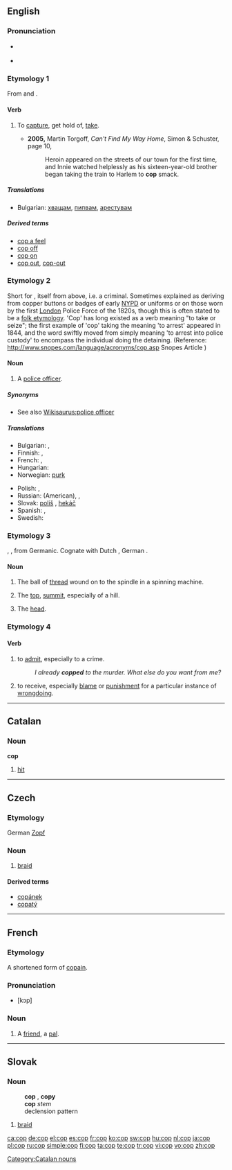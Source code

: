 {{also|COP|çöp}}
==English==

===Pronunciation===
* {{a|RP}} {{IPA|/kɒp/}}
*: {{rhymes|ɒp}}
* {{a|GA}} {{IPA|/kɑp/}}
*: {{rhymes|ɑp}}

===Etymology 1===
From {{etyl|la}} and {{etyl|fro}}  {{term|capere||to capture}}.

====Verb====
{{en-verb|cop|p|ing}}

# {{informal}} To [[capture]], get hold of, [[take]].
#* '''2005,''' Martin Torgoff, ''Can't Find My Way Home'', Simon &amp; Schuster, page 10,
#*: Heroin appeared on the streets of our town for the first time, and Innie watched helplessly as his sixteen-year-old brother began taking the train to Harlem to '''cop''' smack.

=====Translations=====
* Bulgarian: [[хващам]], [[пипвам]], [[арестувам]]

=====Derived terms=====
* [[cop a feel]]
* [[cop off]]
* [[cop on]]
* [[cop out]], [[cop-out]]

===Etymology 2===
Short for {{term|copper||police officer}}, itself from {{term|cop||one who cops}} above, i.e. a criminal.
Sometimes explained as deriving from copper buttons or badges of early [[NYPD]] or uniforms or on those worn by the first [[London]] Police Force of the 1820s, though this is often stated to be a [[folk etymology]]. 'Cop' has long existed as a verb meaning "to take or seize"; the first example of 'cop' taking the meaning 'to arrest' appeared in 1844, and the word swiftly moved from simply meaning 'to arrest into police custody' to encompass the individual doing the detaining. (Reference: http://www.snopes.com/language/acronyms/cop.asp Snopes Article )

====Noun====
{{en-noun}}

# {{slang|law enforcement}} A [[police officer]].

=====Synonyms=====
* See also [[Wikisaurus:police officer]]

=====Translations=====
{{trans-top|police officer}}
* Bulgarian: {{t|bg|полицай|m}},  {{t|bg|ченге|n}}
* Finnish: {{t+|fi|pollari}},  {{t+|fi|kyttä}}
* French: {{t+|fr|flic|m}}, {{t+|fr|keuf|m}}
* Hungarian: {{t-|hu|zsaru}}
* Norwegian: [[purk]] {{m}}
{{trans-mid}}
* Polish: {{t+|pl|gliniarz|m}}, {{t+|pl|glina|m}}
* Russian: {{t|ru|коп|m|tr=kop}} (American), {{t|ru|мент|m|tr=ment}}, {{t+|ru|мусор|m|tr=músor}} {{italbrac|offensive}}
* Slovak: [[poliš]] {{m}}, [[hekáč]] {{m}}
* Spanish: {{t-|es|tombo|m}}, {{t+|es|paco|m}}
* Swedish: {{t+|sv|snut}}
{{trans-bottom}}

===Etymology 3===
{{etyl|ang}} {{term|lang=ang|cop}}, {{term|copp}}, from Germanic.  Cognate with Dutch {{term|kop}}, German {{term|Kopf}}.

====Noun====
{{en-noun}}

# {{context|crafts}} The ball of [[thread]] wound on to the spindle in a spinning machine.
# {{obsolete}} The [[top]], [[summit]], especially of a hill.
# {{obsolete}} The [[head]].

===Etymology 4===
{{rfe|is this the same as one of the above?}}

====Verb====
{{en-verb|copp|ed}}

# {{intransitive}} {{slang}} to [[admit]], especially to a crime.
#: ''I already '''copped''' to the murder. What else do you want from me?''
# {{transitive}} to receive, especially [[blame]] or [[punishment]] for a particular instance of [[wrongdoing]].

----

==Catalan==

===Noun===
'''cop'''

# [[hit]]

[[Category:Catalan nouns]]

----

==Czech==

===Etymology===
German [[Zopf]]

===Noun===
{{cs-noun|g=m}}

# [[braid]]

====Derived terms====
* [[copánek]] {{m}}
* [[copatý]] {{m}}

----

==French==

===Etymology===
A shortened form of [[copain]].

===Pronunciation===
* [kɔp]

===Noun===
{{fr-noun|m}}

# {{informal|lang=fr}} A [[friend]], a [[pal]].

----

==Slovak==

===Noun===
: '''cop''' {{m}}, '''copy''' {{p}}
: '''cop''' ''stem''
: declension pattern {{sk-dub}}

# [[braid]]

[[ca:cop]]
[[de:cop]]
[[el:cop]]
[[es:cop]]
[[fr:cop]]
[[ko:cop]]
[[sw:cop]]
[[hu:cop]]
[[nl:cop]]
[[ja:cop]]
[[pl:cop]]
[[ru:cop]]
[[simple:cop]]
[[fi:cop]]
[[ta:cop]]
[[te:cop]]
[[tr:cop]]
[[vi:cop]]
[[vo:cop]]
[[zh:cop]]